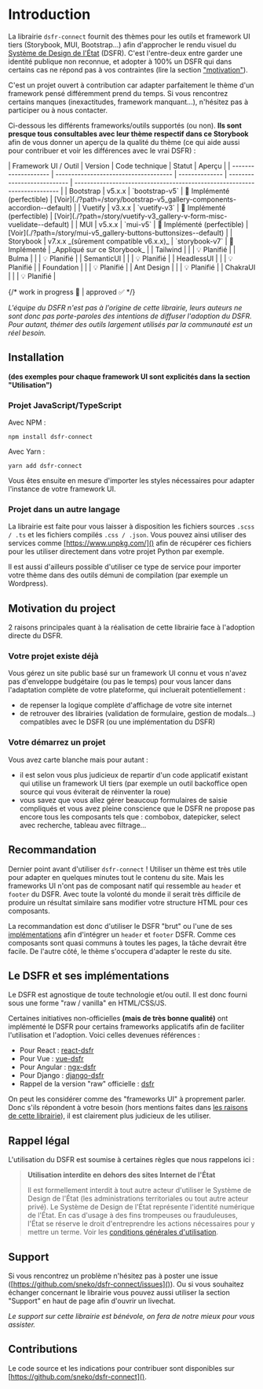 
<Meta title="dsfr-connect/Introduction" />

# Introduction

La librairie `dsfr-connect` fournit des thèmes pour les outils et framework UI tiers (Storybook, MUI, Bootstrap...) afin d'approcher le rendu visuel du [Système de Design de l'État](https://www.systeme-de-design.gouv.fr) (DSFR). C'est l'entre-deux entre garder une identité publique non reconnue, et adopter à 100% un DSFR qui dans certains cas ne répond pas à vos contraintes (lire la section ["motivation"](#motivation)).

C'est un projet ouvert à contribution car adapter parfaitement le thème d'un framework pensé différemment prend du temps. Si vous rencontrez certains manques (inexactitudes, framework manquant...), n'hésitez pas à participer ou à nous contacter.

Ci-dessous les différents frameworks/outils supportés (ou non). **Ils sont presque tous consultables avec leur thème respectif dans ce Storybook** afin de vous donner un aperçu de la qualité du thème (ce qui aide aussi pour contribuer et voir les différences avec le vrai DSFR) :

<div className="fr-table">
| Framework UI / Outil | Version                               | Code technique | Statut                      | Aperçu                                                                    |
| -------------------- | ------------------------------------- | -------------- | --------------------------- | ------------------------------------------------------------------------- |
| Bootstrap            | v5.x.x                                | `bootstrap-v5` | 🎨 Implémenté (perfectible) | [Voir](./?path=/story/bootstrap-v5_gallery-components-accordion--default) |
| Vuetify              | v3.x.x                                | `vuetify-v3`   | 🎨 Implémenté (perfectible) | [Voir](./?path=/story/vuetify-v3_gallery-v-form-misc-vuelidate--default)  |
| MUI                  | v5.x.x                                | `mui-v5`       | 🎨 Implémenté (perfectible) | [Voir](./?path=/story/mui-v5_gallery-buttons-buttonsizes--default)        |
| Storybook            | v7.x.x _(sûrement compatible v6.x.x)_ | `storybook-v7` | 🎨 Implémenté               | _Appliqué sur ce Storybook_                                               |
| Tailwind             |                                       |                | 💡 Planifié                 |
| Bulma                |                                       |                | 💡 Planifié                 |
| SemanticUI           |                                       |                | 💡 Planifié                 |
| HeadlessUI           |                                       |                | 💡 Planifié                 |
| Foundation           |                                       |                | 💡 Planifié                 |
| Ant Design           |                                       |                | 💡 Planifié                 |
| ChakraUI             |                                       |                | 💡 Planifié                 |

{/* work in progress 🚧 | approved ✅ */}

</div>

_L'équipe du DSFR n'est pas à l'origine de cette librairie, leurs auteurs ne sont donc pas porte-paroles des intentions de diffuser l'adoption du DSFR. Pour autant, thémer des outils largement utilisés par la communauté est un réel besoin._

## Installation

**(des exemples pour chaque framework UI sont explicités dans la section "<LinkTo kind='Utilisation'>Utilisation</LinkTo>")**

### Projet JavaScript/TypeScript

Avec NPM :

```
npm install dsfr-connect
```

Avec Yarn :

```
yarn add dsfr-connect
```

Vous êtes ensuite en mesure d'importer les styles nécessaires pour adapter l'instance de votre framework UI.

### Projet dans un autre langage

La librairie est faite pour vous laisser à disposition les fichiers sources `.scss / .ts` et les fichiers compilés `.css / .json`. Vous pouvez ainsi utiliser des services comme [https://www.unpkg.com/]() afin de récupérer ces fichiers pour les utiliser directement dans votre projet Python par exemple.

Il est aussi d'ailleurs possible d'utiliser ce type de service pour importer votre thème dans des outils démuni de compilation (par exemple un Wordpress).

## <a name="motivation"></a> Motivation du project

2 raisons principales quant à la réalisation de cette librairie face à l'adoption directe du DSFR.

### Votre projet existe déjà

Vous gérez un site public basé sur un framework UI connu et vous n'avez pas d'enveloppe budgétaire (ou pas le temps) pour vous lancer dans l'adaptation complète de votre plateforme, qui incluerait potentiellement :

- de repenser la logique complète d'affichage de votre site internet
- de retrouver des librairies (validation de formulaire, gestion de modals...) compatibles avec le DSFR (ou une implémentation du DSFR)

### Votre démarrez un projet

Vous avez carte blanche mais pour autant :

- il est selon vous plus judicieux de repartir d'un code applicatif existant qui utilise un framework UI tiers (par exemple un outil backoffice open source qui vous éviterait de réinventer la roue)
- vous savez que vous allez gérer beaucoup formulaires de saisie compliqués et vous avez pleine conscience que le DSFR ne propose pas encore tous les composants tels que : combobox, datepicker, select avec recherche, tableau avec filtrage...

## Recommandation

Dernier point avant d'utiliser `dsfr-connect` ! Utiliser un thème est très utile pour adapter en quelques minutes tout le contenu du site. Mais les frameworks UI n'ont pas de composant natif qui ressemble au `header` et `footer` du DSFR. Avec toute la volonté du monde il serait très difficile de produire un résultat similaire sans modifier votre structure HTML pour ces composants.

La recommandation est donc d'utiliser le DSFR "brut" ou l'une de ses [implémentations](#implementations) afin d'intégrer un `header` et `footer` DSFR. Comme ces composants sont quasi communs à toutes les pages, la tâche devrait être facile. De l'autre côté, le thème s'occupera d'adapter le reste du site.

## <a name="implementations"></a> Le DSFR et ses implémentations

Le DSFR est agnostique de toute technologie et/ou outil. Il est donc fourni sous une forme "raw / vanilla" en HTML/CSS/JS.

Certaines initiatives non-officielles **(mais de très bonne qualité)** ont implémenté le DSFR pour certains frameworks applicatifs afin de faciliter l'utilisation et l'adoption. Voici celles devenues références :

- Pour React : [react-dsfr](https://github.com/codegouvfr/react-dsfr)
- Pour Vue : [vue-dsfr](https://github.com/dnum-mi/vue-dsfr)
- Pour Angular : [ngx-dsfr](https://github.com/betagouv/ngx-dsfr)
- Pour Django : [django-dsfr](https://github.com/entrepreneur-interet-general/django-dsfr)
- Rappel de la version "raw" officielle : [dsfr](https://github.com/GouvernementFR/dsfr)

On peut les considérer comme des "frameworks UI" à proprement parler. Donc s'ils répondent à votre besoin (hors mentions faites dans [les raisons de cette librairie](#motivation)), il est clairement plus judicieux de les utiliser.

## Rappel légal

L'utilisation du DSFR est soumise à certaines règles que nous rappelons ici :

> **Utilisation interdite en dehors des sites Internet de l'État**
>
> Il est formellement interdit à tout autre acteur d'utiliser le Système de Design de l'État (les administrations territoriales ou tout autre acteur privé). Le Système de Design de l'État représente l'identité numérique de l'État. En cas d'usage à des fins trompeuses ou frauduleuses, l'État se réserve le droit d'entreprendre les actions nécessaires pour y mettre un terme. Voir les [conditions générales d'utilisation](https://github.com/GouvernementFR/dsfr/blob/main/doc/legal/cgu.md).

## Support

Si vous rencontrez un problème n'hésitez pas à poster une issue ([https://github.com/sneko/dsfr-connect/issues]()). Ou si vous souhaitez échanger concernant le librairie vous pouvez aussi utiliser la section "Support" en haut de page afin d'ouvrir un livechat.

_Le support sur cette librairie est bénévole, on fera de notre mieux pour vous assister._

## Contributions

Le code source et les indications pour contribuer sont disponibles sur [https://github.com/sneko/dsfr-connect]().
